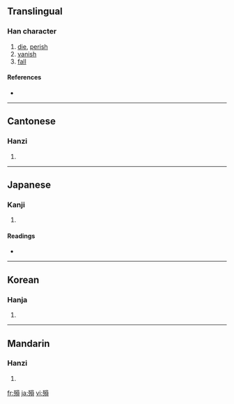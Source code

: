 {{also|殒|隕}}
==Translingual==

===Han character===
{{Han char|rn=78|rad=歹|as=10|sn=14|four=1628<sub>6</sub>|canj=一弓口月金 (MNRBC)}}

# [[die]], [[perish]]
# [[vanish]]
# [[fall]]

====References====
* {{Han ref|kx=0582.240|dkj=16535|dj=0975.210|hdz=21392.040|uh=6B9E|ud=27550|bh=E266|bd=57958}}

----

==Cantonese==

===Hanzi===
{{yue-hanzi|jyut=|y=wan5|sim=殒}}

# {{defn|Cantonese}}

----

==Japanese==

===Kanji===
{{ja-kanji|grade=|rs=歹10}}

# {{defn|Japanese}}

====Readings====
* {{ja-readings|on=[[いん]] (in), [[うん]] (un)|kun=[[しぬ]] (shinu), [[おちる]] (ochiru)}}

----

==Korean==

===Hanja===
{{ko-hanja|hangeul=운|eumhun=|rv=un|mr=un|y=wun}}

# {{defn|Korean}}

----

==Mandarin==

===Hanzi===
{{cmn-hanzi|sim=殒|pin=[[yǔn]] ([[yun3]])|wg=yün<sup>3</sup>}}

# {{defn|Mandarin}}

[[fr:殞]]
[[ja:殞]]
[[vi:殞]]